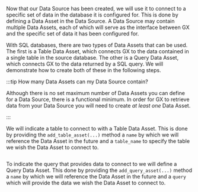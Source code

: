 Now that our Data Source has been created, we will use it to connect to a specific set of data in the database it is configured for.  This is done by defining a Data Asset in the Data Source.  A Data Source may contain multiple Data Assets, each of which will serve as the interface between GX and the specific set of data it has been configured for.

With SQL databases, there are two types of Data Assets that can be used.  The first is a Table Data Asset, which connects GX to the data contained in a single table in the source database.  The other is a Query Data Asset, which connects GX to the data returned by a SQL query.  We will demonstrate how to create both of these in the following steps.

:::tip How many Data Assets can my Data Source contain?

Although there is no set maximum number of Data Assets you can define for a Data Source, there is a functional minimum.  In order for GX to retrieve data from your Data Source you will need to create *at least one* Data Asset.

:::

We will indicate a table to connect to with a Table Data Asset.  This is done by providing the `add_table_asset(...)` method a `name` by which we will reference the Data Asset in the future and a `table_name` to specify the table we wish the Data Asset to connect to.

```python title="Python" name="version-0.18 docs/docusaurus/docs/snippets/aws_redshift_deployment_patterns.py table_asset"
```

To indicate the query that provides data to connect to we will define a Query Data Asset.  This done by providing the `add_query_asset(...)` method a `name` by which we will reference the Data Asset in the future and a `query` which will provide the data we wish the Data Asset to connect to.

```python title="Python" name="version-0.18 docs/docusaurus/docs/snippets/aws_redshift_deployment_patterns.py query_asset"
```
